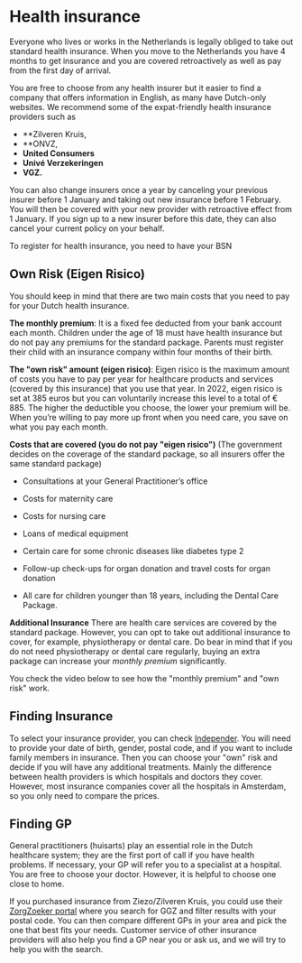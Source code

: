 
# Health insurance
Everyone who lives or works in the Netherlands is legally obliged to take out standard health insurance. When you move to the Netherlands you have 4 months to get insurance and you are covered retroactively as well as pay from the first day of arrival. 

You are free to choose from any health insurer but it easier to find a company that offers information in English, as many have Dutch-only websites. We recommend some of the expat-friendly health insurance providers such as

- **Zilveren Kruis, 
- **ONVZ, 
- **United Consumers**
- **Univé Verzekeringen**
- **VGZ.** 

You can also change insurers once a year by canceling your previous insurer before 1 January and taking out new insurance before 1 February. You will then be covered with your new provider with retroactive effect from 1 January. If you sign up to a new insurer before this date, they can also cancel your current policy on your behalf. 

<Callout>
  To register for health insurance, you need to have your BSN
</Callout>

## Own Risk (Eigen Risico)
You should keep in mind that there are two main costs that you need to pay for your Dutch health insurance.

**The monthly premium**: It is a fixed fee deducted from your bank account each month. Children under the age of 18 must have health insurance but do not pay any premiums for the standard package. Parents must register their child with an insurance company within four months of their birth. 

**The "own risk" amount (eigen risico)**: Eigen risico is the maximum amount of costs you have to pay per year for healthcare products and services (covered by this insurance) that you use that year. In 2022, eigen risico is set at 385 euros but you can voluntarily increase this level to a total of € 885. The higher the deductible you choose, the lower your premium will be. When you’re willing to pay more up front when you need care, you save on what you pay each month.

**Costs that are covered (you do not pay "eigen risico")** (The government decides on the coverage of the standard package, so all insurers offer the same standard package)

- Consultations at your General Practitioner’s office

- Costs for maternity care

- Costs for nursing care

- Loans of medical equipment

- Certain care for some chronic diseases like diabetes type 2

- Follow-up check-ups for organ donation and travel costs for organ donation

- All care for children younger than 18 years, including the Dental Care Package.

**Additional Insurance** 
There are health care services are covered by the standard package. However, you can opt to take out additional insurance to cover, for example, physiotherapy or dental care. Do bear in mind that if you do not need physiotherapy or dental care regularly, buying an extra package can increase your *monthly premium* significantly.  

You check the video below to see how the "monthly premium" and "own risk" work. 

<Youtube id="DBTmNm8D-84" />

## Finding Insurance
To select your insurance provider, you can check [Independer](https://www.independer.nl/zorgverzekering/intro.aspx). You will need to provide your date of birth, gender, postal code, and if you want to include family members in insurance. Then you can choose your "own" risk and decide if you will have any additional treatments. Mainly the difference between health providers is which hospitals and doctors they cover. However, most insurance companies cover all the hospitals in Amsterdam, so you only need to compare the prices. 

## Finding GP
General practitioners (huisarts) play an essential role in the Dutch healthcare system; they are the first port of call if you have health problems. If necessary, your GP will refer you to a specialist at a hospital. You are free to choose your doctor. However, it is helpful to choose one close to home.  

If you purchased insurance from Ziezo/Zilveren Kruis, you could use their [ZorgZoeker portal](https://zorgzoeker.zilverenkruis.nl/) where you search for GGZ and filter results with your postal code. You can then compare different GPs in your area and pick the one that best fits your needs. Customer service of other insurance providers will also help you find a GP near you or ask us, and we will try to help you with the search.
